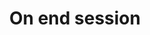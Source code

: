 ---
title: On end session
description: Payload definition for the webhook event `live.end-session`
---